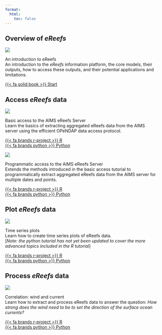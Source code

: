 ---
format:
  html:
    toc: false
---



## Overview of *eReefs*

<!-- Introduction to eReefs -->
::::{.hp-tutorial}
:::{.hp-thumbnail}
![](images/tutorial-thumbnails/intro_icon.gif)
:::
:::{.hp-text}
[An introduction to eReefs]{.hp-title} <br>
An introduction to the *eReefs* information platform, the core models, their outputs, how to access these outputs, and their potential applications and limitations.
:::
:::{.hp-links}
[{{< fa solid book >}} Start](tutorials/general/intro_to_ereefs.qmd)
:::
::::

## Access *eReefs* data

<!-- Basic Server Access -->
::::{.hp-tutorial}
:::{.hp-thumbnail}
![](images/tutorial-thumbnails/TN_basic_server_access.png)
:::
:::{.hp-text}
[Basic access to the AIMS eReefs Server]{.hp-title} <br>
Learn the basics of extracting aggregated eReefs data from the AIMS server using the efficient OPeNDAP data access protocol.
:::
:::{.hp-links}
[{{< fa brands r-project >}} R](tutorials/r/access-ereefs-data-server/basic-server-access/basic_server_access_r.qmd) <br>
[{{< fa brands python >}} Python](tutorials/python/access-ereefs-data-server/basic-server-access/basic_server_access_python.qmd)
:::
::::


<!-- Programmatic Server Access -->
::::{.hp-tutorial}
:::{.hp-thumbnail}
![](images/tutorial-thumbnails/TN_programmatic_server_access.png)
:::
:::{.hp-text}
[Programmatic access to the AIMS eReefs Server]{.hp-title} <br>
Extends the methods introduced in the basic access tutorial to programmatically extract aggregated eReefs data from the AIMS server for multiple dates and points.
:::
:::{.hp-links}
[{{< fa brands r-project >}} R](tutorials/r/access-ereefs-data-server/programmatic-server-access/programmatic_server_access_r.qmd) <br>
[{{< fa brands python >}} Python](tutorials/python/access-ereefs-data-server/programmatic-server-access/programmatic_server_access_python.qmd)
:::
::::




## Plot *eReefs* data

<!-- Time series plot -->
::::{.hp-tutorial}
:::{.hp-thumbnail}
![](images/tutorial-thumbnails/TN_time_series_plots.png)
:::
:::{.hp-text}
[Time series plots]{.hp-title} <br>
Learn how to create time series plots of eReefs data. <br>[*Note: the python tutorial has not yet been updated to cover the more advanced topics included in the R tutorial*]
:::
:::{.hp-links}
[{{< fa brands r-project >}} R](tutorials/r/plot-ereefs-data/time-series-plot/time_series_plot_r.qmd) <br>
[{{< fa brands python >}} Python](tutorials/python/plot-ereefs-data/time-series-plot/time_series_plot_python.qmd)
:::
::::



## Process *eReefs* data

<!-- Correlation wind and current -->
::::{.hp-tutorial}
:::{.hp-thumbnail}
![](images/tutorial-thumbnails/TN_correlation_wind_current.png)
:::
:::{.hp-text}
[Correlation: wind and current]{.hp-title} <br>
Learn how to extract and process eReefs data to answer the question: *How strong does the wind need to be to set the direction of the surface ocean currents?*
:::
:::{.hp-links}
[{{< fa brands r-project >}} R](tutorials/r/process-ereefs-data/correlation/correlation_wind_and_current_r.qmd) <br>
[{{< fa brands python >}} Python](tutorials/python/process-ereefs-data/correlation/correlation_wind_and_current_python.qmd)
:::
::::



  